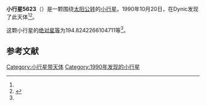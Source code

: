 {{Infobox planet
| bgcolour = #FFFFC0
| name = 5623 Iw阿莫尔型小行星i
| symbol = 
| image = 
| caption = 
| discovery = yes
| discovery_ref = 
| discoverer = {{link-jp|杉江淳|杉江淳}}
| discovery_site = [[Dynic|Dynic]] 
| discovered = 1990年10月20日
| designations = yes
| mp_name = 
| named_after = 
| alt_names = 1990 UY/ 1971 BN2 / 1979 QN7 / 1979 SK3 / 1980 XU2 / 1982 DG6
| mp_category = [[主带小行星|主带小行星]]
| orbit_ref = <ref name="a">[http://ssd.jpl.nasa.gov/sbdb.cgi?sstr=5623 5623 Iw阿莫尔型小行星i] {{Wayback|url=http://ssd.jpl.nasa.gov/sbdb.cgi?sstr=5623 |date=20140817065622 }}，小行星數據庫瀏覽器（JPL Small-Body Database Browser）－[[美国国家航空航天局|美国国家航空航天局]]喷气推进实验室</ref>
| epoch = 2456400.5 (2013年4月18日更新)
| aphelion = {{convert|3.32533764610631|AU|km|3|abbr=on|lk=out}}
| perihelion = {{convert|2.693400561725528|AU|km|3|abbr=on}}
| semimajor = {{convert|3.009369103915919|AU|km|3|abbr=on}}
| eccentricity = 0.104994945
| period = 1906.828409 [[日|日]]<br />5.22[[儒略年|儒略年]]
| avg_speed = 
| inclination = 10.99082373211523
| asc_node = 168.1145747187986
| mean_anomaly = 
| arg_peri = 194.8242266104711
| satellites = 
| physical_characteristics = yes
| dimensions = 
| mass = 
| density = 
| surface_grav = 
| escape_velocity = 
| sidereal_day = 
| axial_tilt = 
| pole_ecliptic_lat = 
| pole_ecliptic_lon = 
| albedo = 
| temperatures= 
| temp_name1 = 
| mean_temp_1 = 
| max_temp_1 = 
| temp_name2 = 
| max_temp_2 = 
| spectral_type = 
| abs_magnitude = 194.8242266104711
}}

'''小行星5623'''（{{lang-en|5623 Iw阿莫尔型小行星i}}）是一颗围绕[[太阳|太阳]][[公转|公转]]的[[小行星|小行星]]。1990年10月20日，{{link-jp|杉江淳|杉江淳}}在Dynic发现了此天体<ref name="a" /><ref>{{cite news|title=小行星列表|url=http://cfa-www.harvard.edu/iau/lists/NumberedMPs.txt|accessdate=2013-07-08|newspaper=哈佛大学|archive-date=2008-05-17|archive-url=https://web.archive.org/web/20080517010638/http://cfa-www.harvard.edu/iau/lists/NumberedMPs.txt|dead-url=no}}</ref>。

这颗小行星的[[绝对星等|绝对星等]]为194.8242266104711等<ref name="a" />。

==参考文献==
{{reflist}}
{{Minor Planet Number|[[小行星5622|小行星5622]]|[[小行星5624|小行星5624]]}}

{{小天体}}

[[Category:小行星带天体|Category:小行星带天体]]
[[Category:1990年发现的小行星|Category:1990年发现的小行星]]

{{asteroid-stub}}